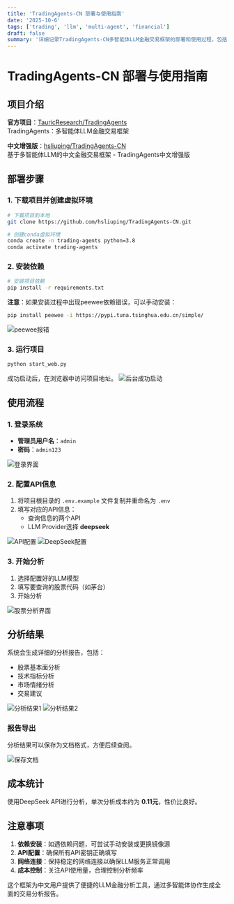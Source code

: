 ```yaml
---
title: 'TradingAgents-CN 部署与使用指南'
date: '2025-10-6'
tags: ['trading', 'llm', 'multi-agent', 'financial']
draft: false
summary: '详细记录TradingAgents-CN多智能体LLM金融交易框架的部署和使用过程，包括环境配置、依赖安装、API设置和实际交易分析演示。'
---
```


# TradingAgents-CN 部署与使用指南

## 项目介绍

**官方项目**：[TauricResearch/TradingAgents](https://github.com/TauricResearch/TradingAgents)  
TradingAgents：多智能体LLM金融交易框架

**中文增强版**：[hsliuping/TradingAgents-CN](https://github.com/hsliuping/TradingAgents-CN)  
基于多智能体LLM的中文金融交易框架 - TradingAgents中文增强版

## 部署步骤

### 1. 下载项目并创建虚拟环境

```bash
# 下载项目到本地
git clone https://github.com/hsliuping/TradingAgents-CN.git

# 创建conda虚拟环境
conda create -n trading-agents python=3.8
conda activate trading-agents
```

### 2. 安装依赖

```bash
# 安装项目依赖
pip install -r requirements.txt
```

**注意**：如果安装过程中出现peewee依赖错误，可以手动安装：

```bash
pip install peewee -i https://pypi.tuna.tsinghua.edu.cn/simple/
```
![peewee报错](static/images/trading-agent/image1.webp)

### 3. 运行项目

```bash
python start_web.py
```

成功启动后，在浏览器中访问项目地址。
![后台成功启动](static/images/trading-agent/image2.webp)

## 使用流程

### 1. 登录系统

- **管理员用户名**：`admin`
- **密码**：`admin123`

![登录界面](static/images/trading-agent/image3.webp)

### 2. 配置API信息

1. 将项目根目录的 `.env.example` 文件复制并重命名为 `.env`
2. 填写对应的API信息：
   - 查询信息的两个API
   - LLM Provider选择 **deepseek**

![API配置](static/images/trading-agent/image4.webp)
![DeepSeek配置](static/images/trading-agent/image5.webp)

### 3. 开始分析

1. 选择配置好的LLM模型
2. 填写要查询的股票代码（如茅台）
3. 开始分析

![股票分析界面](static/images/trading-agent/image6.webp)

## 分析结果

系统会生成详细的分析报告，包括：

- 股票基本面分析
- 技术指标分析
- 市场情绪分析
- 交易建议

![分析结果1](static/images/trading-agent/image7.webp)
![分析结果2](static/images/trading-agent/image8.webp)

### 报告导出

分析结果可以保存为文档格式，方便后续查阅。

![保存文档](static/images/trading-agent/image9.webp)

## 成本统计

使用DeepSeek API进行分析，单次分析成本约为 **0.11元**，性价比良好。

## 注意事项

1. **依赖安装**：如遇依赖问题，可尝试手动安装或更换镜像源
2. **API配置**：确保所有API密钥正确填写
3. **网络连接**：保持稳定的网络连接以确保LLM服务正常调用
4. **成本控制**：关注API使用量，合理控制分析频率

这个框架为中文用户提供了便捷的LLM金融分析工具，通过多智能体协作生成全面的交易分析报告。
